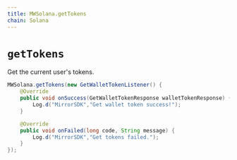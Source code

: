 ```yaml
---
title: MWSolana.getTokens
chain: Solana
---
```


# `getTokens`
Get the current user's tokens.

```java
MWSolana.getTokens(new GetWalletTokenListener() {
    @Override
    public void onSuccess(GetWalletTokenResponse walletTokenResponse) {
        Log.d("MirrorSDK","Get wallet token success!");
    }

    @Override
    public void onFailed(long code, String message) {
        Log.d("MirrorSDK","Get tokens failed.");
    }
});

```
